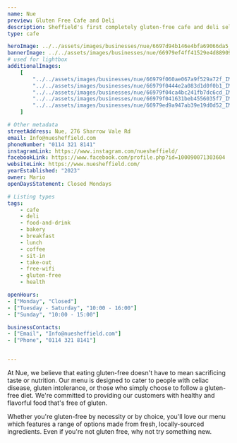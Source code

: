 ```yaml
---
name: Nue
preview: Gluten Free Cafe and Deli
description: Sheffield's first completely gluten-free cafe and deli selling a range of handmade baked goods along with sweet and savoury small bites. Perfect for a midday mediterranean bite to eat or coffee catch-up. 
type: cafe

heroImage: ../../assets/images/businesses/nue/6697d94b146e4bfa69066da5_Nue-Thumb.jpg
bannerImage: ../../assets/images/businesses/nue/66979ef4ff41529e4d88909b_IMG_4264---Nue-Sheffield.jpeg
# used for lightbox
additionalImages:
    [
        "../../assets/images/businesses/nue/66979f060ae067a9f529a72f_IMG_4270---Nue-Sheffield.jpeg",
        "../../assets/images/businesses/nue/66979f0444e2a083d1d0f0b1_IMG_4269---Nue-Sheffield.jpeg",
        "../../assets/images/businesses/nue/66979f04ca4bc241fb7dc6cd_IMG_4268---Nue-Sheffield.jpeg",
        "../../assets/images/businesses/nue/66979f041631beb4556035f7_IMG_4272---Nue-Sheffield.jpeg",
        "../../assets/images/businesses/nue/66979ed9a947ab39e19d0d52_IMG_4273---Nue-Sheffield.jpeg",
    ]

# Other metadata
streetAddress: Nue, 276 Sharrow Vale Rd
email: Info@nuesheffield.com
phoneNumber: "0114 321 8141"
instagramLink: https://www.instagram.com/nuesheffield/
facebookLink: https://www.facebook.com/profile.php?id=100090071303604
websiteLink: https://www.nuesheffield.com/
yearEstablished: "2023"
owner: Mario
openDaysStatement: Closed Mondays

# Listing types
tags:
    - cafe
    - deli
    - food-and-drink
    - bakery
    - breakfast
    - lunch
    - coffee
    - sit-in
    - take-out
    - free-wifi
    - gluten-free
    - health

openHours:
- ["Monday", "Closed"]
- ["Tuesday - Saturday", "10:00 - 16:00"]
- ["Sunday", "10:00 - 15:00"]

businessContacts:
- ["Email", "Info@nuesheffield.com"]
- ["Phone", "0114 321 8141"]


---
```

At Nue, we believe that eating gluten-free doesn't have to mean sacrificing taste or nutrition.
Our menu is designed to cater to people with celiac disease, gluten intolerance, or those who simply choose to follow a gluten-free diet.
We're committed to providing our customers with healthy and flavorful food that's free of gluten.

Whether you're gluten-free by necessity or by choice, you'll love our menu which features a range of options made from fresh, locally-sourced ingredients.
Even if you're not gluten free, why not try something new.
